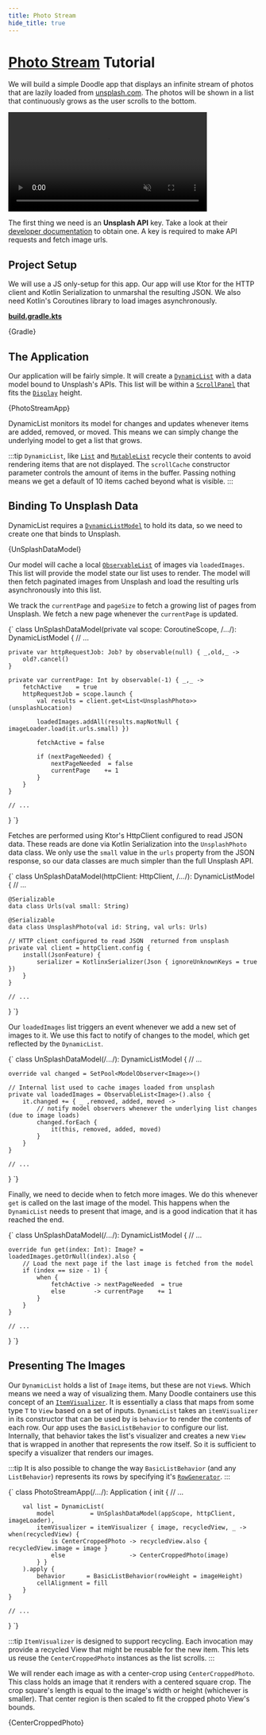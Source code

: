 ```yaml
---
title: Photo Stream
hide_title: true
---
```




# [Photo Stream](https://github.com/nacular/doodle-tutorials/tree/master/PhotoStream) Tutorial

We will build a simple Doodle app that displays an infinite stream of photos that are lazily loaded from [unsplash.com](https://unsplash.com).
The photos will be shown in a list that continuously grows as the user scrolls to the bottom.

<div style={{textAlign:'center', margin: '3em 0'}}>
    <video autoPlay loop muted playsInline width="400px">
      <source type="video/mp4" src="/doodle-tutorials/photo_stream_desktop.mov"/>
      <p>Your browser does not support the video element.</p>
    </video>
</div>

The first thing we need is an **Unsplash API** key. Take a look at their [developer documentation](https://unsplash.com/documentation) to obtain one.
A key is required to make API requests and fetch image urls.

## Project Setup

We will use a JS only-setup for this app. Our app will use Ktor for the HTTP client and Kotlin Serialization to unmarshal the resulting JSON.
We also need Kotlin's Coroutines library to load images asynchronously.

[**build.gradle.kts**](https://github.com/nacular/doodle-tutorials/blob/master/PhotoStream/build.gradle.kts)

<KPlayground>{Gradle}</KPlayground>

## The Application

Our application will be fairly simple. It will create a [`DynamicList`](https://nacular.github.io/doodle/docs/ui_components/overview#list) with a data model bound to Unsplash's APIs. This list will be within a [`ScrollPanel`](https://nacular.github.io/doodle-api/core/io.nacular.doodle.controls.panels/-scroll-panel) that fits the [`Display`](https://nacular.github.io/doodle/docs/display/overview) height.

<KPlayground>{PhotoStreamApp}</KPlayground>

DynamicList monitors its model for changes and updates whenever items are added, removed, or moved. This means we can simply change the underlying model to get a list that grows.

:::tip
`DynamicList`, like [`List`](https://nacular.github.io/doodle-api/controls/io.nacular.doodle.controls.list/-list) and [`MutableList`](https://nacular.github.io/doodle-api/controls/io.nacular.doodle.controls.list/-mutable-list) recycle their contents to avoid rendering items that are not displayed. The `scrollCache` constructor parameter controls the amount of items in the buffer. Passing nothing means we get a default of 10 items cached beyond what is visible.
:::

## Binding To Unsplash Data

DynamicList requires a [`DynamicListModel`](https://nacular.github.io/doodle-api/controls/io.nacular.doodle.controls/-dynamic-list-model) to hold its data, so we need to create one that binds to Unsplash.

<KPlayground>{UnSplashDataModel}</KPlayground>

Our model will cache a local [`ObservableList`](https://nacular.github.io/doodle-api/core/io.nacular.doodle.utils/-observable-list) of images via `loadedImages`. This list will provide the model state our list uses to render. The model will then fetch paginated images from Unsplash and load the resulting urls asynchronously into this list.

We track the `currentPage` and `pageSize` to fetch a growing list of pages from Unsplash. We fetch a new page whenever the `currentPage` is updated.

<KPlayground>{`
class UnSplashDataModel(private val scope: CoroutineScope, /*...*/): DynamicListModel<Image> {
    // ...

    private var httpRequestJob: Job? by observable(null) { _,old,_ ->
        old?.cancel()
    }

    private var currentPage: Int by observable(-1) { _,_ ->
        fetchActive    = true
        httpRequestJob = scope.launch {
            val results = client.get<List<UnsplashPhoto>>(unsplashLocation)

            loadedImages.addAll(results.mapNotNull { imageLoader.load(it.urls.small) })

            fetchActive = false

            if (nextPageNeeded) {
                nextPageNeeded  = false
                currentPage    += 1
            }
        }
    }

    // ...
}
`}</KPlayground>

Fetches are performed using Ktor's HttpClient configured to read JSON data. These reads are done via Kotlin Serialization into the `UnsplashPhoto` data class. We only use the `small` value in the `urls` property from the JSON response, so our data classes are much simpler than the full Unsplash API.

<KPlayground>{`
class UnSplashDataModel(httpClient: HttpClient, /*...*/): DynamicListModel<Image> {
    // ...

    @Serializable
    data class Urls(val small: String)

    @Serializable
    data class UnsplashPhoto(val id: String, val urls: Urls)

    // HTTP client configured to read JSON  returned from unsplash
    private val client = httpClient.config {
        install(JsonFeature) {
            serializer = KotlinxSerializer(Json { ignoreUnknownKeys = true })
        }
    }

    // ...
}
`}</KPlayground>

Our `loadedImages` list triggers an event whenever we add a new set of images to it. We use this fact to notify of changes to the model, which get reflected by the `DynamicList`.

<KPlayground>{`
class UnSplashDataModel(/*...*/): DynamicListModel<Image> {
    // ...

    override val changed = SetPool<ModelObserver<Image>>()

    // Internal list used to cache images loaded from unsplash
    private val loadedImages = ObservableList<Image>().also {
        it.changed += { _ ,removed, added, moved ->
            // notify model observers whenever the underlying list changes (due to image loads)
            changed.forEach {
                it(this, removed, added, moved)
            }
        }
    }

    // ...
}
`}</KPlayground>

Finally, we need to decide when to fetch more images. We do this whenever `get` is called on the last image of the model. This happens when the `DynamicList` needs to present that image, and is a good indication that it has reached the end.

<KPlayground>{`
class UnSplashDataModel(/*...*/): DynamicListModel<Image> {
    // ...

    override fun get(index: Int): Image? = loadedImages.getOrNull(index).also {
        // Load the next page if the last image is fetched from the model
        if (index == size - 1) {
            when {
                fetchActive -> nextPageNeeded  = true
                else        -> currentPage    += 1
            }
        }
    }

    // ...
}
`}</KPlayground>

## Presenting The Images

Our `DynamicList` holds a list of `Image` items, but these are not `View`s. Which means we need a way of visualizing them. Many Doodle containers use this concept of an [`ItemVisualizer`](https://nacular.github.io/doodle-api/controls/io.nacular.doodle.controls/-item-visualizer). It is essentially a class that maps from some type `T` to `View` based on a set of inputs. `DynamicList` takes an `itemVisualizer` in its constructor that can be used by is `behavior` to render the contents of each row. Our app uses the `BasicListBehavior` to configure our list. Internally, that behavior takes the list's visualizer and creates a new `View` that is wrapped in another that represents the row itself. So it is sufficient to specify a visualizer that renders our images.

:::tip
It is also possible to change the way `BasicListBehavior` (and any `ListBehavior`) represents its rows by specifying it's [`RowGenerator`](https://nacular.github.io/doodle-api/controls/io.nacular.doodle.controls.theme/-tree-behavior/-row-generator).
:::

<KPlayground>{`
class PhotoStreamApp(/*...*/): Application {
    init {
        // ...

        val list = DynamicList(
            model          = UnSplashDataModel(appScope, httpClient, imageLoader),
            itemVisualizer = itemVisualizer { image, recycledView, _ -> when(recycledView) {
                is CenterCroppedPhoto -> recycledView.also { recycledView.image = image }
                else                  -> CenterCroppedPhoto(image)
            } }
        ).apply {
            behavior      = BasicListBehavior(rowHeight = imageHeight)
            cellAlignment = fill
        }
    }

    // ...
}
`}</KPlayground>

:::tip
`ItemVisualizer` is designed to support recycling. Each invocation may provide a recycled View that might be reusable for the new item. This lets us reuse the `CenterCroppedPhoto` instances as the list scrolls.
:::

We will render each image as with a center-crop using `CenterCroppedPhoto`. This class holds an image that it renders with a centered square crop. The crop square's length is equal to the image's width or height (whichever is smaller). That center region is then scaled to fit the cropped photo View's bounds.

<KPlayground>{CenterCroppedPhoto}</KPlayground>